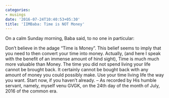 ```yaml
---
categories:
- musings
date: '2016-07-24T10:40:53+05:30'
title: 'IIMBaba: Time is NOT Money'
---
```


On a calm Sunday morning, Baba said, to no one in particular:

  Don’t believe in the adage “Time is Money”. This belief seems to imply that you need to then convert your time into money.       Actually, (and here I speak with the benefit of an immense amount of hind sight), Time is much much more valuable than Money.        The time you did not spend living your life cannot be brought back. It certainly cannot be bought back with any amount of money you could possibly make.        Use your time living life the way you want. Start now, if you haven’t already.        – As recorded by His humble servant, namely, myself venu GVGK, on the 24th day of the month of July, 2016 of the common era.

<!--
post-567
https://venugvgk.wordpress.com/2016/07/24/iimbaba-time-is-not-money/
-->
